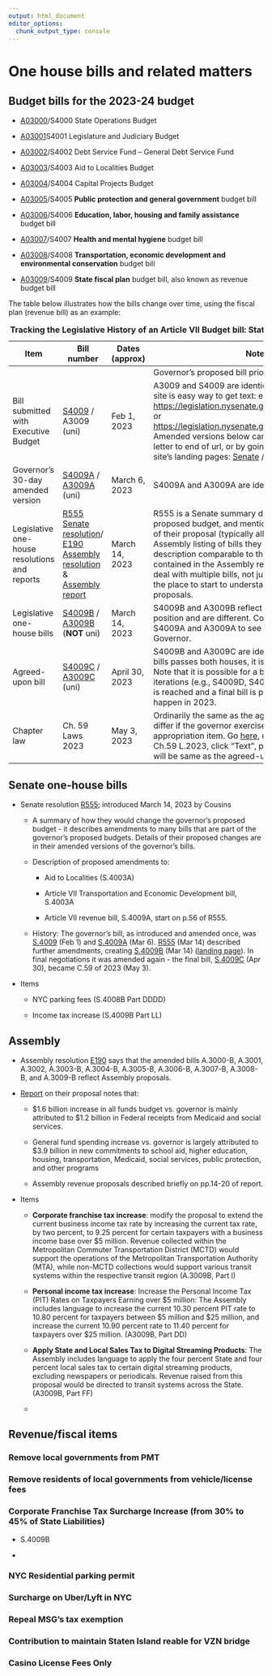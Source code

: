 ```yaml
---
output: html_document
editor_options: 
  chunk_output_type: console
---
```


# One house bills and related matters

## Budget bills for the 2023-24 budget

-   [A03000](https://nyassembly.gov/leg/?bn=A03000&term=2023)/S4000 State Operations Budget

-   [A03001](https://nyassembly.gov/leg/?bn=A03001&term=2023)S4001 Legislature and Judiciary Budget

-   [A03002](https://nyassembly.gov/leg/?bn=A03002&term=2023)/S4002 Debt Service Fund -- General Debt Service Fund

-   [A03003](https://nyassembly.gov/leg/?bn=A03003&term=2023)/S4003 Aid to Localities Budget

-   [A03004](https://nyassembly.gov/leg/?bn=A03004&term=2023)/S4004 Capital Projects Budget

-   [A03005](https://nyassembly.gov/leg/?bn=A03005&term=2023)/S4005 **Public protection and general government** budget bill

-   [A03006](https://nyassembly.gov/leg/?bn=A03006&term=2023)/S4006 **Education, labor, housing and family assistance** budget bill

-   [A03007](https://nyassembly.gov/leg/?bn=A03007&term=2023)/S4007 **Health and mental hygiene** budget bill

-   [A03008](https://nyassembly.gov/leg/?bn=A03008&term=2023)/S4008 **Transportation, economic development and environmental conservation** budget bill

-   [A03009](https://nyassembly.gov/leg/?bn=A03009&term=2023)/S4009 **State fiscal plan** budget bill, also known as revenue budget bill

The table below illustrates how the bills change over time, using the fiscal plan (revenue bill) as an example:

+-----------------------------------------------+-------------------------------------------------------------------------------------------------------------------------------------------------------------------------------------------------------------------------------------------------------------------------------------------------------------------------------------------+----------------+---------------------------------------------------------------------------------------------------------------------------------------------------------------------------------------------------------------------------------------------------------------------------------------------------------------------------------------------------------------------------------------------------------------------------------------------------------------------------------------------------------------------------------------------------------------------------+
| Item                                          | Bill number                                                                                                                                                                                                                                                                                                                               | Dates (approx) | Notes                                                                                                                                                                                                                                                                                                                                                                                                                                                                                                                                                                     |
+===============================================+===========================================================================================================================================================================================================================================================================================================================================+================+===========================================================================================================================================================================================================================================================================================================================================================================================================================================================================================================================================================================+
|                                               |                                                                                                                                                                                                                                                                                                                                           |                | Governor's proposed bill prior to introduction.                                                                                                                                                                                                                                                                                                                                                                                                                                                                                                                           |
+-----------------------------------------------+-------------------------------------------------------------------------------------------------------------------------------------------------------------------------------------------------------------------------------------------------------------------------------------------------------------------------------------------+----------------+---------------------------------------------------------------------------------------------------------------------------------------------------------------------------------------------------------------------------------------------------------------------------------------------------------------------------------------------------------------------------------------------------------------------------------------------------------------------------------------------------------------------------------------------------------------------------+
| Bill submitted with Executive Budget          | [S4009](https://legislation.nysenate.gov/pdf/bills/2023/S4009) / A3009\                                                                                                                                                                                                                                                                   | Feb 1, 2023    | A3009 and S4009 are identical (a "uni" bill). Senate site is easy way to get text: enter the base url: [https://legislation.nysenate.gov/pdf/bills/2023/S3009](https://legislation.nysenate.gov/pdf/bills/2023/A3009) or <https://legislation.nysenate.gov/pdf/bills/2023/A3009>. Amended versions below can be found by adding a letter to end of url, or by going through the Senate site's landing pages: [Senate](https://www.nysenate.gov/legislation/bills/2023/S4009/amendment/C) / [Assembly](https://www.nysenate.gov/legislation/bills/2023/A3009/amendment/C). |
|                                               | (uni)                                                                                                                                                                                                                                                                                                                                     |                |                                                                                                                                                                                                                                                                                                                                                                                                                                                                                                                                                                           |
+-----------------------------------------------+-------------------------------------------------------------------------------------------------------------------------------------------------------------------------------------------------------------------------------------------------------------------------------------------------------------------------------------------+----------------+---------------------------------------------------------------------------------------------------------------------------------------------------------------------------------------------------------------------------------------------------------------------------------------------------------------------------------------------------------------------------------------------------------------------------------------------------------------------------------------------------------------------------------------------------------------------------+
| Governor's 30-day amended version             | [S4009A](https://legislation.nysenate.gov/pdf/bills/2023/S4009A) / [A3009A](https://legislation.nysenate.gov/pdf/bills/2023/A3009A)\                                                                                                                                                                                                      | March 6, 2023  | S4009A and A3009A are identical                                                                                                                                                                                                                                                                                                                                                                                                                                                                                                                                           |
|                                               | (uni)                                                                                                                                                                                                                                                                                                                                     |                |                                                                                                                                                                                                                                                                                                                                                                                                                                                                                                                                                                           |
+-----------------------------------------------+-------------------------------------------------------------------------------------------------------------------------------------------------------------------------------------------------------------------------------------------------------------------------------------------------------------------------------------------+----------------+---------------------------------------------------------------------------------------------------------------------------------------------------------------------------------------------------------------------------------------------------------------------------------------------------------------------------------------------------------------------------------------------------------------------------------------------------------------------------------------------------------------------------------------------------------------------------+
| Legislative one-house resolutions and reports | [R555 Senate resolution](https://legislation.nysenate.gov/pdf/bills/2023/R555https://legislation.nysenate.gov/pdf/bills/2023/R555)/ [E190 Assembly resolution](https://nyassembly.gov/2023budget/2023bills/assembly/E190.pdf) & [Assembly report](https://nyassembly.gov/Reports/WAM/AssemblyBudgetProposal/2023/2023AssemblySummary.pdf) | March 14, 2023 | R555 is a Senate summary description of their proposed budget, and mentions all bills that are part of their proposal (typically all budget bills). E190 is an Assembly listing of bills they have amended; summary description comparable to the Senate resolution is contained in the Assembly report. These documents deal with multiple bills, not just S4009/A3009 and are the place to start to understand one-house budget proposals.                                                                                                                              |
+-----------------------------------------------+-------------------------------------------------------------------------------------------------------------------------------------------------------------------------------------------------------------------------------------------------------------------------------------------------------------------------------------------+----------------+---------------------------------------------------------------------------------------------------------------------------------------------------------------------------------------------------------------------------------------------------------------------------------------------------------------------------------------------------------------------------------------------------------------------------------------------------------------------------------------------------------------------------------------------------------------------------+
| Legislative one-house bills                   | [S4009B](https://legislation.nysenate.gov/pdf/bills/2023/S4009B) / [A3009B](https://legislation.nysenate.gov/pdf/bills/2023/A3009B)\                                                                                                                                                                                                      | March 14, 2023 | S4009B and A3009B reflect each house's negotiating position and are different. Compare these bills to S4009A and A3009A to see differences from the Governor.                                                                                                                                                                                                                                                                                                                                                                                                             |
|                                               | (**NOT** uni)                                                                                                                                                                                                                                                                                                                             |                |                                                                                                                                                                                                                                                                                                                                                                                                                                                                                                                                                                           |
+-----------------------------------------------+-------------------------------------------------------------------------------------------------------------------------------------------------------------------------------------------------------------------------------------------------------------------------------------------------------------------------------------------+----------------+---------------------------------------------------------------------------------------------------------------------------------------------------------------------------------------------------------------------------------------------------------------------------------------------------------------------------------------------------------------------------------------------------------------------------------------------------------------------------------------------------------------------------------------------------------------------------+
| Agreed-upon bill                              | [S4009C](https://legislation.nysenate.gov/pdf/bills/2023/s4009c) / [A3009C](https://legislation.nysenate.gov/pdf/bills/2023/A3009C)\                                                                                                                                                                                                      | April 30, 2023 | S4009B and A3009C are identical. After one of the bills passes both houses, it is sent to the governor. Note that it is possible for a bill to go through several iterations (e.g., S4009D, S4009E) before agreement is reached and a final bill is passed, but that did not happen in 2023.                                                                                                                                                                                                                                                                              |
|                                               | (uni)                                                                                                                                                                                                                                                                                                                                     |                |                                                                                                                                                                                                                                                                                                                                                                                                                                                                                                                                                                           |
+-----------------------------------------------+-------------------------------------------------------------------------------------------------------------------------------------------------------------------------------------------------------------------------------------------------------------------------------------------------------------------------------------------+----------------+---------------------------------------------------------------------------------------------------------------------------------------------------------------------------------------------------------------------------------------------------------------------------------------------------------------------------------------------------------------------------------------------------------------------------------------------------------------------------------------------------------------------------------------------------------------------------+
| Chapter law                                   | Ch. 59 Laws 2023                                                                                                                                                                                                                                                                                                                          | May 3, 2023    | Ordinarily the same as the agreed-upon bill. Could differ if the governor exercised line-item veto on an appropriation item. Go [here](http://public.leginfo.state.ny.us/navigate.cgi?NVDTO:), use dropdowns to find Ch.59 L.2023, click "Text", print as pdf. (In this case will be same as the agreed-upon bill.)                                                                                                                                                                                                                                                       |
+-----------------------------------------------+-------------------------------------------------------------------------------------------------------------------------------------------------------------------------------------------------------------------------------------------------------------------------------------------------------------------------------------------+----------------+---------------------------------------------------------------------------------------------------------------------------------------------------------------------------------------------------------------------------------------------------------------------------------------------------------------------------------------------------------------------------------------------------------------------------------------------------------------------------------------------------------------------------------------------------------------------------+

: **Tracking the Legislative History of an Article VII Budget bill: State fiscal plan and revenue**

## Senate one-house bills

-   Senate resolution [R555](https://legislation.nysenate.gov/pdf/bills/2023/R555); introduced March 14, 2023 by Cousins

    -   A summary of how they would change the governor's proposed budget - it describes amendments to many bills that are part of the governor's proposed budgets. Details of their proposed changes are in their amended versions of the governor's bills.

    -   Description of proposed amendments to:

        -   Aid to Localities (S.4003A)

        -   Article VII Transportation and Economic Development bill, S.4003A

        -   Article VII revenue bill, S.4009A, start on p.56 of R555.

    -   History: The governor's bill, as introduced and amended once, was [S.4009](https://legislation.nysenate.gov/pdf/bills/2023/S4009) (Feb 1) and [S.4009A](https://legislation.nysenate.gov/pdf/bills/2023/S4009A) (Mar 6). [R555](https://legislation.nysenate.gov/pdf/bills/2023/R555) (Mar 14) described further amendments, creating [S.4009B](https://legislation.nysenate.gov/pdf/bills/2023/S4009B) (Mar 14) ([landing page](https://www.nysenate.gov/legislation/bills/2023/S4009/amendment/B)). In final negotiations it was amended again - the final bill, [S.4009C](https://legislation.nysenate.gov/pdf/bills/2023/S4009C) (Apr 30), became C.59 of 2023 (May 3).

-   Items

    -   NYC parking fees (S.4008B Part DDDD)

    -   Income tax increase (S.4009B Part LL)

## Assembly

-   Assembly resolution [E190](https://nyassembly.gov/2023budget/2023bills/assembly/E190.pdf) says that the amended bills A.3000-B, A.3001, A.3002, A.3003-B, A.3004-B, A.3005-B, A.3006-B, A.3007-B, A.3008-B, and A.3009-B reflect Assembly proposals.

-   [Report](https://nyassembly.gov/Reports/WAM/AssemblyBudgetProposal/2023/2023AssemblySummary.pdf) on their proposal notes that:

    -   \$1.6 billion increase in all funds budget vs. governor is mainly attributed to \$1.2 billion in Federal receipts from Medicaid and social services.

    -   General fund spending increase vs. governor is largely attributed to \$3.9 billion in new commitments to school aid, higher education, housing, transportation, Medicaid, social services, public protection, and other programs

    -   Assembly revenue proposals described briefly on pp.14-20 of report.

-   Items

    -   **Corporate franchise tax increase**: modify the proposal to extend the current business income tax rate by increasing the current tax rate, by two percent, to 9.25 percent for certain taxpayers with a business income base over \$5 million. Revenue collected within the Metropolitan Commuter Transportation District (MCTD) would support the operations of the Metropolitan Transportation Authority (MTA), while non-MCTD collections would support various transit systems within the respective transit region (A.3009B, Part I)

    -   **Personal income tax increase**: Increase the Personal Income Tax (PIT) Rates on Taxpayers Earning over \$5 million: The Assembly includes language to increase the current 10.30 percent PIT rate to 10.80 percent for taxpayers between \$5 million and \$25 million, and increase the current 10.90 percent rate to 11.40 percent for taxpayers over \$25 million. (A3009B, Part DD)

    -   **Apply State and Local Sales Tax to Digital Streaming Products**: The Assembly includes language to apply the four percent State and four percent local sales tax to certain digital streaming products, excluding newspapers or periodicals. Revenue raised from this proposal would be directed to transit systems across the State. (A3009B, Part FF)

    -   

## Revenue/fiscal items

### Remove local governments from PMT

### Remove residents of local governments from vehicle/license fees

### Corporate Franchise Tax Surcharge Increase (from 30% to 45% of State Liabilities)

-   S.4009B

-   

### NYC Residential parking permit

### Surcharge on Uber/Lyft in NYC

### Repeal MSG's tax exemption

### Contribution to maintain Staten Island reable for VZN bridge

### Casino License Fees Only
